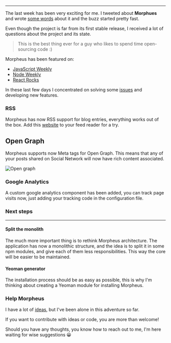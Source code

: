 ---

The last week has been very exciting for me.
I tweeted about **Morphues** and wrote [some words](https://alessandro.arnodo.net/2015/01/07/introducing-morpheus) about it and the buzz started pretty fast.

Even though the project is far from its first stable release, I received a lot of questions about the project and its state.

>This is the best thing ever for a guy who likes to spend time open-sourcing code :)

Morpheus has been featured on:

* [JavaScript Weekly](http://javascriptweekly.com/issues/214)
* [Node Weekly](http://nodeweekly.com/issues/68)
* [React Rocks](http://react.rocks/example/morpheus)

In these last few days I concentrated on solving some [issues](https://github.com/vesparny/morpheus/issues?q=is%3Aissue+is%3Aclosed) and developing new features.

### RSS

Morpheus has now RSS support for blog entries, everything works out of the box. Add this [website](https://alessandro.arnodo.net/rss/) to your feed reader for a try.

## Open Graph

Morpheus supports now Meta tags for Open Graph.
This means that any of your posts shared on Social Network will now have rich content associated.

![Open graph](/images/2015/01/screenshot.png)


### Google Analytics

A custom google analytics component has been added, you can track page visits now, just adding your tracking code in the configuration file.

### Next steps
___

#### Split the monolith

The much more important thing is to rethink Morpheus architecture.
The application has now a monolithic structure, and the idea is to split it in some npm modules, and give each of them less responsibilities.
This way the core will be easier to be maintained.

#### Yeoman generator

The installation process should be as easy as possible, this is why I'm thinking about creating a Yeoman module for installing Morpheus.

### Help Morpheus

I have a lot of [ideas](https://github.com/vesparny/morpheus/issues), but I've been alone in this adventure so far.

If you want to contribute with ideas or code, you are more than welcome!

Should you have any thoughts, you know how to reach out to me, I'm here waiting for wise suggestions 😀
